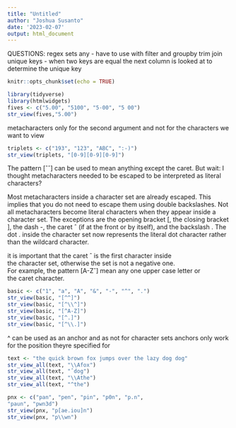 ```yaml
---
title: "Untitled"
author: "Joshua Susanto"
date: '2023-02-07'
output: html_document
---
```


QUESTIONS:
regex sets
any
- have to use with filter and groupby
trim 
join unique keys
- when two keys are equal the next column is looked at to determine the unique key


```r
knitr::opts_chunk$set(echo = TRUE)
```

```r
library(tidyverse)
library(htmlwidgets)
fives <- c("5.00", "5100", "5-00", "5 00")
str_view(fives,"5.00") 
```

metacharacters only for the second argument and not for the characters we want to view

```r
triplets <- c("193", "123", "ABC", ":-)")
str_view(triplets, "[0-9][0-9][0-9]")
```

The pattern [ˆˆ] can be used to mean anything except the caret. But wait: I thought metacharacters needed to be escaped to be interpreted as literal characters?


Most metacharacters inside a character set are already escaped.
This implies that you do not need to escape them using double
backslashes.
Not all metacharacters become literal characters when they appear
inside a character set. The exceptions are the opening bracket [,
the closing bracket ], the dash -, the caret ˆ (if at the front or by
itself), and the backslash \.
The dot . inside the character set now represents the literal dot
character rather than the wildcard character.

it is important that the caret ˆ is the first character inside\
the character set, otherwise the set is not a negative one.\
For example, the pattern [A-Zˆ] mean any one upper case letter or\
the caret character.

```r
basic <- c("1", "a", "A", "&", "-", "^", ".")
str_view(basic, "[^^]")
str_view(basic, "[^\\^]")
str_view(basic, "[^A-Z]")
str_view(basic, "[^.]")
str_view(basic, "[^\\.]")
```


^ can be used as an anchor 
and as not for character sets 
anchors only work for the position theyre specified for

```r
text <- "the quick brown fox jumps over the lazy dog dog"
str_view_all(text, "\\Afox")
str_view_all(text, "ˆdog")
str_view_all(text, "\\Athe")
str_view_all(text, "^the")
```


```r
pnx <- c("pan", "pen", "pin", "p0n", "p.n",
"paun", "pwn3d")
str_view(pnx, "p[ae.iou]n")
str_view(pnx, "p\\wn")
```







